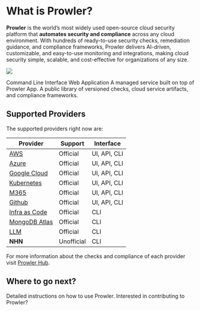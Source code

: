 # What is Prowler?

**Prowler** is the world’s most widely used open-source cloud security platform that **automates security and compliance** across any cloud environment. With hundreds of ready-to-use security checks, remediation guidance, and compliance frameworks, Prowler delivers AI-driven, customizable, and easy-to-use monitoring and integrations, making cloud security simple, scalable, and cost-effective for organizations of any size.

![](/images/products/overview.png)

<Columns cols={2}>
  <Card
    title="Prowler CLI"
    icon="terminal"
    href="/getting-started/products/prowler-cli"
  >
    Command Line Interface
  </Card>
  <Card
    title="Prowler App"
    icon="pen-to-square"
    href="/getting-started/products/prowler-app"
  >
    Web Application
  </Card>
    <Card
    title="Prowler Cloud"
    icon="pen-to-square"
    href="/getting-started/products/prowler-cloud"
  >
    A managed service built on top of Prowler App.
  </Card>
  <Card
    title="Prowler Hub"
    icon="map"
    href="/getting-started/products/prowler-hub"
  >
    A public library of versioned checks, cloud service artifacts, and compliance frameworks.
  </Card>
</Columns>

## Supported Providers
The supported providers right now are:

| Provider | Support | Interface |
|----------|--------|----------|
| [AWS](/user-guide/providers/aws/getting-started-aws) | Official | UI, API, CLI |
| [Azure](/user-guide/providers/azure/getting-started-azure) | Official | UI, API, CLI |
| [Google Cloud](/user-guide/providers/gcp/getting-started-gcp) | Official | UI, API, CLI |
| [Kubernetes](/user-guide/providers/kubernetes/getting-started-kubernetes) | Official | UI, API, CLI |
| [M365](/user-guide/providers/m365/getting-started-m365) | Official | UI, API, CLI |
| [Github](/user-guide/providers/github/getting-started-github) | Official | UI, API, CLI |
| [Infra as Code](/user-guide/providers/iac/getting-started-iac) | Official | CLI |
| [MongoDB Atlas](/user-guide/providers/mongodb-atlas/getting-started-mongodb-atlas) | Official | CLI |
| [LLM](/user-guide/providers/llm/getting-started-llm) | Official | CLI |
| **NHN** | Unofficial | CLI |

For more information about the checks and compliance of each provider visit [Prowler Hub](https://hub.prowler.com).

## Where to go next?
<Columns cols={2}>
  <Card
    title="User Guide"
    icon="terminal"
    href="/user-guide/tutorials/prowler-app"
  >
    Detailed instructions on how to use Prowler.
  </Card>
  <Card
    title="Development Guide"
    icon="pen-to-square"
    href="/developer-guide/introduction"
  >
    Interested in contributing to Prowler?
  </Card>
</Columns>
